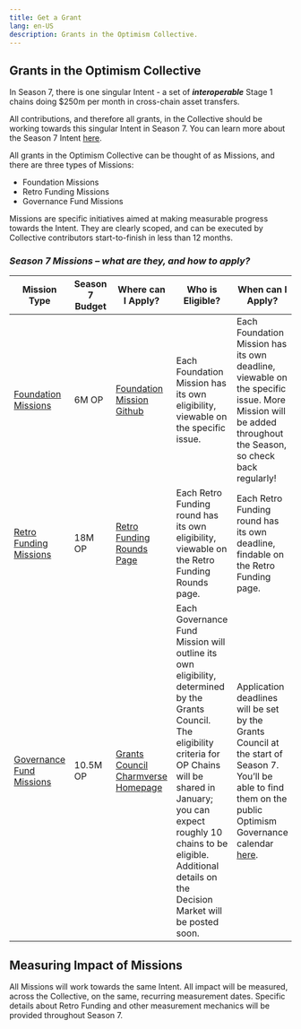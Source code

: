 ```yaml
---
title: Get a Grant
lang: en-US
description: Grants in the Optimism Collective.
---
```


## Grants in the Optimism Collective

In Season 7, there is one singular Intent - a set of ***interoperable*** Stage 1 chains doing $250m per month in cross-chain asset transfers. 

All contributions, and therefore all grants, in the Collective should be working towards this singular Intent in Season 7. You can learn more about the Season 7 Intent [here](https://gov.optimism.io/t/season-7-intent/).

All grants in the Optimism Collective can be thought of as Missions, and there are three types of Missions:
- Foundation Missions
- Retro Funding Missions
- Governance Fund Missions

Missions are specific initiatives aimed at making measurable progress towards the Intent. They are clearly scoped, and can be executed by Collective contributors start-to-finish in less than 12 months. 

### ***Season 7 Missions – what are they, and how to apply?***

| **Mission Type** | **Season 7 Budget** | **Where can I Apply?** | **Who is Eligible?**   | **When can I Apply?** | **Who Selects Projects?**  | **When is Impact Evaluated?**  |
| --- | --- | --- | --- | --- | --- | --- |
| [Foundation Missions](https://gov.optimism.io/t/season-7-intent/9292#p-41723-foundation-missions-5) | 6M OP | [Foundation Mission Github](https://github.com/orgs/ethereum-optimism/projects/31/views/1) | Each Foundation Mission has its own eligibility,  viewable on the specific issue.  | Each Foundation Mission has its own deadline, viewable on the specific issue. More Mission will be added throughout the Season, so check back regularly!  | Developer Advisory Board | At the end of the Season |
| [Retro Funding Missions](https://gov.optimism.io/t/season-7-retro-funding-missions/)  | 18M OP | [Retro Funding Rounds Page](https://retrofunding.optimism.io/rounds) | Each Retro Funding round has its own eligibility, viewable on the Retro Funding Rounds page.  | Each Retro Funding round has its own deadline, findable on the Retro Funding page.  | All eligible projects can participate, see Retro Funding Rounds page for details.  | Regularly throughout Season  |
| [Governance Fund Missions](https://gov.optimism.io/t/season-7-governance-fund-missions/)  | 10.5M OP | [Grants Council Charmverse Homepage](https://app.charmverse.io/op-grants/) | Each Governance Fund Mission will outline its own eligibility, determined by the Grants Council. The eligibility criteria for OP Chains will be shared in January; you can expect roughly 10 chains to be eligible. Additional details on the Decision Market will be posted soon.  | Application deadlines will be set by the Grants Council at the start of Season 7. You’ll be able to find them on the public Optimism Governance calendar [here](https://calendar.google.com/calendar/u/0/r?cid=Y19mbm10Z3VoNm5vbzZxZ2JuaTJncGVyaWQ0a0Bncm91cC5jYWxlbmRhci5nb29nbGUuY29t).  | Grants Council | At the end of the Season |

## Measuring Impact of Missions

All Missions will work towards the same Intent. All impact will be measured, across the Collective, on the same, recurring measurement dates. Specific details about Retro Funding and other measurement mechanics will be provided throughout Season 7. 
